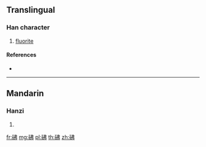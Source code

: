 {{character info/new}}
==Translingual==

===Han character===
{{Han char|rn=112|rad=石|as=05|sn=10|four=15627|canj=MRLLN}}

# [[fluorite]]

====References====
* {{Han ref|kx=0829.040|dkj=24104|dj=1243.260|hdz=42425.130|uh=7829|ud=30761|bh=D2E2|bd=53986}}

----

==Mandarin==

===Hanzi===
{{cmn-hanzi|pin=[[fèi]] ([[fei4]])|wg=fei<sup>4</sup>}}

# {{defn|lang=cmn|sort=石05}}

[[fr:砩]]
[[mg:砩]]
[[pl:砩]]
[[th:砩]]
[[zh:砩]]